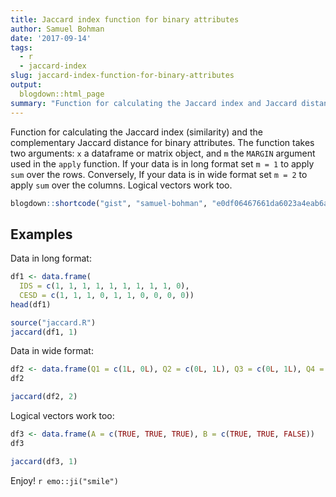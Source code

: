 ```yaml
---
title: Jaccard index function for binary attributes
author: Samuel Bohman
date: '2017-09-14'
tags:
  - r
  - jaccard-index
slug: jaccard-index-function-for-binary-attributes
output:
  blogdown::html_page
summary: "Function for calculating the Jaccard index and Jaccard distance for binary attributes."
---
```


Function for calculating the Jaccard index (similarity) and the complementary Jaccard distance for binary attributes. The function takes two arguments: `x` a dataframe or matrix object, and `m` the `MARGIN` argument used in the `apply` function. If your data is in long format set `m = 1` to apply `sum` over the rows. Conversely, If your data is in wide format set `m = 2` to apply `sum` over the columns. Logical vectors work too. 

```r
blogdown::shortcode("gist", "samuel-bohman", "e0df06467661da6023a4eab6ab06e791")
```

## Examples

Data in long format: 

```r
df1 <- data.frame(
  IDS = c(1, 1, 1, 1, 1, 1, 1, 1, 1, 0), 
  CESD = c(1, 1, 1, 0, 1, 1, 0, 0, 0, 0))
head(df1)
```

```r
source("jaccard.R")
jaccard(df1, 1)
```

Data in wide format: 

```r
df2 <- data.frame(Q1 = c(1L, 0L), Q2 = c(0L, 1L), Q3 = c(0L, 1L), Q4 = c(1L, 0L), Q5 = c(1L, 1L))
df2
```

```r
jaccard(df2, 2)
```

Logical vectors work too: 

```r
df3 <- data.frame(A = c(TRUE, TRUE, TRUE), B = c(TRUE, TRUE, FALSE))
df3
```

```r
jaccard(df3, 1)
```

Enjoy! `r emo::ji("smile")`
